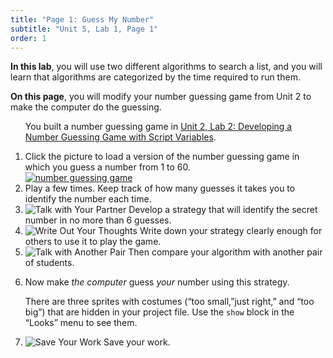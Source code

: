```yaml
---
title: "Page 1: Guess My Number"
subtitle: "Unit 5, Lab 1, Page 1"
order: 1
---
```


::: learn
<p><strong>In this lab</strong>, you will use two different algorithms
to search a list, and you will learn that algorithms are categorized by
the time required to run them.</p>

<p><strong>On this page</strong>, you will modify your number guessing
game from Unit 2 to make the computer do the guessing.</p>
:::

::: {#first .forYouToDo}
<ol>

::: sidenote
You built a number guessing game in
<a href="/unit-2/lab-1/1-number-guessing-game.html" title="Unit 2, Lab 2: Developing a Number Guessing Game with Script Variables">Unit
2, Lab 2: Developing a Number Guessing Game with Script Variables</a>.
:::

<li>Click the picture to load a version of the number guessing game in
which you guess a number from 1 to 60. <br />
<a class="run" href="/prog/5-algorithms/U5L1-GuessNumber.xml">
<img src="/img/5-algorithms/number-guessing-game.png" title="number guessing game" alt="number guessing game" class="ms-4"/>
</a></li>

<li>Play a few times. Keep track of how many guesses it takes you to
identify the number each time.</li>

<li><img src="/img/icons/talk-with-your-partner-mini.png" title="Talk with Your Partner" alt="Talk with Your Partner" class="inline"/>
Develop a strategy that will identify the secret number in no more than
6 guesses.</li>

<li><img src="/img/icons/write-out-thoughts-mini.png" title="Write Out Your Thoughts" alt="Write Out Your Thoughts" class="inline"/>
Write down your strategy clearly enough for others to use it to play the
game.</li>

<li><img src="/img/icons/talk-with-another-pair-mini.png" title="Talk with Another Pair" alt="Talk with Another Pair" class="inline"/>
Then compare your algorithm with another pair of students.</li>

<li>

Now make <em>the computer</em> guess <em>your</em> number using this
strategy.

::: endnote
There are three sprites with costumes ("too small,"just right," and "too
big") that are hidden in your project file. Use the <code>show</code>
block in the "Looks" menu to see them.
:::

</li>

<li><img src="/img/icons/save-mini.png" title="Save Your Work" alt="Save Your Work" class="inline"/>
Save your work.</li>

</ol>
:::
